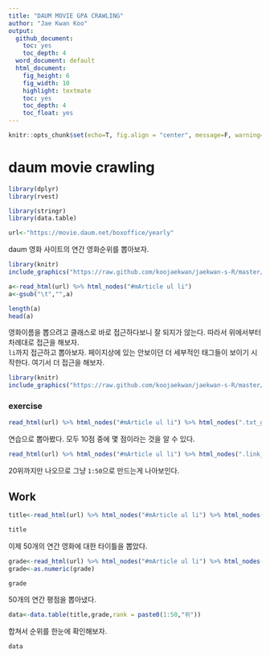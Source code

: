 ```yaml
---
title: "DAUM MOVIE GPA CRAWLING"
author: "Jae Kwan Koo"
output:
  github_document:
    toc: yes
    toc_depth: 4
  word_document: default
  html_document:
    fig_height: 6
    fig_width: 10
    highlight: textmate
    toc: yes
    toc_depth: 4
    toc_float: yes
---  
```


```r
knitr::opts_chunk$set(echo=T, fig.align = "center", message=F, warning=F, fig.height = 5, cache=F, dpi = 300, dev = "png")
```  

# daum movie crawling  

```r
library(dplyr)
library(rvest)

library(stringr)
library(data.table)
```  


```r
url<-"https://movie.daum.net/boxoffice/yearly"
```  

daum 영화 사이트의 연간 영화순위를 뽑아보자.  

```r
library(knitr)
include_graphics("https://raw.github.com/koojaekwan/jaekwan-s-R/master/진행중/daum/daumsite.PNG")
```



```r
a<-read_html(url) %>% html_nodes("#mArticle ul li") 
a<-gsub("\t","",a)

length(a)
head(a)
```  

영화이름을 뽑으려고 클래스로 바로 접근하다보니 잘 되지가 않는다. 따라서 위에서부터 차례대로 접근을 해보자.  
`li`까지 접근하고 뽑아보자. 페이지상에 있는 안보이던 더 세부적인 태그들이 보이기 시작한다. 여기서 더 접근을 해보자.  


```r
library(knitr)
include_graphics("https://raw.github.com/koojaekwan/jaekwan-s-R/master/진행중/daum/daumsite2.PNG")
```







### exercise

```r
read_html(url) %>% html_nodes("#mArticle ul li") %>% html_nodes(".txt_grade") %>% html_text()
```  

연습으로 뽑아봤다. 모두 10점 중에 몇 점이라는 것을 알 수 있다.  

```r
read_html(url) %>% html_nodes("#mArticle ul li") %>% html_nodes(".link_boxthumb") %>% html_text()
```  

20위까지만 나오므로 그냥 `1:50`으로 만드는게 나아보인다.  

## Work  

```r
title<-read_html(url) %>% html_nodes("#mArticle ul li") %>% html_nodes(".desc_boxthumb .tit_join") %>% html_text()

title
```  

이제 50개의 연간 영화에 대한 타이틀을 뽑았다.  

```r
grade<-read_html(url) %>% html_nodes("#mArticle ul li") %>% html_nodes(".emph_grade") %>% html_text()
grade<-as.numeric(grade)

grade
```  

50개의 연간 평점을 뽑아냈다.  

```r
data<-data.table(title,grade,rank = paste0(1:50,"위"))
```  

합쳐서 순위를 한눈에 확인해보자.  

```r
data
```


